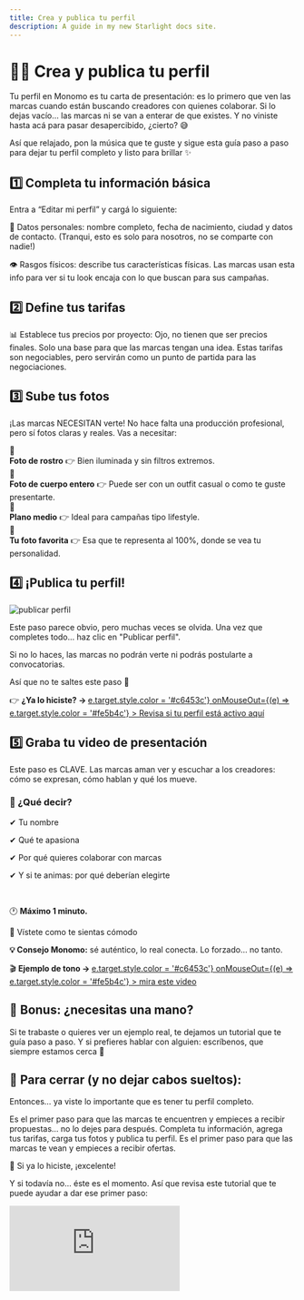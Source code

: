 ```yaml
---
title: Crea y publica tu perfil
description: A guide in my new Starlight docs site.
---
```

# 🧑‍🎨 Crea y publica tu perfil

Tu perfil en Monomo es tu carta de presentación: es lo primero que ven las marcas cuando están buscando creadores con quienes colaborar.
Si lo dejas vacío… las marcas ni se van a enterar de que existes. Y no viniste hasta acá para pasar desapercibido, ¿cierto? 😅

Así que relajado, pon la música que te guste y sigue esta guía paso a paso para dejar tu perfil completo y listo para brillar ✨

## 1️⃣ Completa tu información básica

Entra a “Editar mi perfil” y cargá lo siguiente:

📝 Datos personales: nombre completo, fecha de nacimiento, ciudad y datos de contacto. (Tranqui, esto es solo para nosotros, no se comparte con nadie!)

👁️ Rasgos físicos: describe tus características físicas. Las marcas usan esta info para ver si tu look encaja con lo que buscan para sus campañas.

## 2️⃣ Define tus tarifas

📊 Establece tus precios por proyecto: Ojo, no tienen que ser precios finales. Solo una base para que las marcas tengan una idea. Estas tarifas son negociables, pero servirán como un punto de partida para las negociaciones.

## 3️⃣ Sube tus fotos

¡Las marcas NECESITAN verte! No hace falta una producción profesional, pero sí fotos claras y reales. Vas a necesitar:

<div style={{
  display: 'flex',
  alignItems: 'center',
  borderRadius: '12px',
  borderLeft: '6px solid #fe5b4c',
  padding: '12px',
  backgroundColor: '#fff',
  marginBottom: '12px',
  boxShadow: '0 2px 8px rgba(0,0,0,0.05)'
}}>
  <div style={{ fontSize: '2rem', marginRight: '12px' }}>📸</div>
  <div><strong>Foto de rostro</strong> 👉 Bien iluminada y sin filtros extremos.</div>
</div>

<div style={{
  display: 'flex',
  alignItems: 'center',
  borderRadius: '12px',
  borderLeft: '6px solid #fe5b4c',
  padding: '12px',
  backgroundColor: '#fff',
  marginBottom: '12px',
  boxShadow: '0 2px 8px rgba(0,0,0,0.05)'
}}>
  <div style={{ fontSize: '2rem', marginRight: '12px' }}>💃</div>
  <div><strong>Foto de cuerpo entero</strong> 👉 Puede ser con un outfit casual o como te guste presentarte.</div>
</div>

<div style={{
  display: 'flex',
  alignItems: 'center',
  borderRadius: '12px',
  borderLeft: '6px solid #fe5b4c',
  padding: '12px',
  backgroundColor: '#fff',
  marginBottom: '12px',
  boxShadow: '0 2px 8px rgba(0,0,0,0.05)'
}}>
  <div style={{ fontSize: '2rem', marginRight: '12px' }}>🙆</div>
  <div><strong>Plano medio</strong> 👉 Ideal para campañas tipo lifestyle.</div>
</div>

<div style={{
  display: 'flex',
  alignItems: 'center',
  borderRadius: '12px',
  borderLeft: '6px solid #fe5b4c',
  padding: '12px',
  backgroundColor: '#fff',
  marginBottom: '12px',
  boxShadow: '0 2px 8px rgba(0,0,0,0.05)'
}}>
  <div style={{ fontSize: '2rem', marginRight: '12px' }}>🌈</div>
  <div><strong>Tu foto favorita</strong> 👉 Esa que te representa al 100%, donde se vea tu personalidad.</div>
</div>


## 4️⃣ ¡Publica tu perfil!

![publicar perfil](/images/publicar-perf-modelo-ezgif.com-crop.gif)

Este paso parece obvio, pero muchas veces se olvida. Una vez que completes todo... haz clic en "Publicar perfil".

Si no lo haces, las marcas no podrán verte ni podrás postularte a convocatorias.

Así que no te saltes este paso 🙏

<p style={{ margin: 0 }}>
👉 <strong style={{ color: '#fe5b4c' }}>¿Ya lo hiciste? → </strong>
<a 
  href="https://app.monomo.com.co/publica" 
  target="_blank" 
  style={{
    color: '#fe5b4c',
    textDecoration: 'underline',
    transition: 'color 0.2s ease',
  }}
  onMouseOver={(e) => e.target.style.color = '#c6453c'}
  onMouseOut={(e) => e.target.style.color = '#fe5b4c'}
>
  Revisa si tu perfil está activo aquí
</a>
</p>

## 5️⃣ Graba tu video de presentación

Este paso es CLAVE. Las marcas aman ver y escuchar a los creadores: cómo se expresan, cómo hablan y qué los mueve.

### 🎥 ¿Qué decir?

<div style={{
  borderLeft: '6px solid #37feb5',
  borderRadius: '12px',
  padding: '16px',
  backgroundColor: '#fff',
  boxShadow: '0 2px 8px rgba(0,0,0,0.05)',
  marginBottom: '16px',
  lineHeight: '1.8'
}}>
  <p style={{ margin: 0 }}>✔ Tu nombre</p>
  <p style={{ margin: 0 }}>✔ Qué te apasiona</p>
  <p style={{ margin: 0 }}>✔ Por qué quieres colaborar con marcas</p>
  <p style={{ margin: 0 }}>✔ Y si te animas: por qué deberían elegirte</p>
  <br/>
  <p style={{ margin: 0 }}>🕐 <strong>Máximo 1 minuto.</strong></p>
  <p style={{ margin: 0 }}>🎨 Vístete como te sientas cómodo</p>
</div>

<div style={{
  backgroundColor: '#fffbe6',
  borderLeft: '6px solid #fcd34d',
  borderRadius: '12px',
  padding: '16px',
  marginBottom: '16px',
  boxShadow: '0 2px 8px rgba(0,0,0,0.05)',
  lineHeight: '1.6'
}}>
  <strong>💡 Consejo Monomo:</strong> sé auténtico, lo real conecta. Lo forzado… no tanto.
</div>

<p style={{ margin: 0 }}>
🎬 <strong style={{ color: '#fe5b4c' }}>Ejemplo de tono → </strong>
<a 
  href="https://www.instagram.com/p/DE-Up2TxXdg/" 
  target="_blank" 
  style={{
    color: '#fe5b4c',
    textDecoration: 'underline',
    transition: 'color 0.2s ease',
  }}
  onMouseOver={(e) => e.target.style.color = '#c6453c'}
  onMouseOut={(e) => e.target.style.color = '#fe5b4c'}
>
  mira este video
</a>
</p>

## 🧠 Bonus: ¿necesitas una mano?

Si te trabaste o quieres ver un ejemplo real, te dejamos un tutorial que te guía paso a paso.
Y si prefieres hablar con alguien: escríbenos, que siempre estamos cerca 💬

## 🧵 Para cerrar (y no dejar cabos sueltos):

Entonces… ya viste lo importante que es tener tu perfil completo.

Es el primer paso para que las marcas te encuentren y empieces a recibir propuestas… no lo dejes para después.
Completa tu información, agrega tus tarifas, carga tus fotos y publica tu perfil. Es el primer paso para que las marcas te vean y empieces a recibir ofertas.

🎯 Si ya lo hiciste, ¡excelente!

Y si todavía no… éste es el momento. Así que revisa este tutorial que te puede ayudar a dar ese primer paso: 

<div
  style={{
    position: 'relative',
    paddingBottom: '50%',
    height: 0,
    maxWidth: '560px',
    margin: '24px auto',
  }}
>
  <iframe
    src="https://www.youtube.com/embed/ud78vJGhdyw"
    frameBorder="0"
    allow="accelerometer; autoplay; clipboard-write; encrypted-media; gyroscope; picture-in-picture"
    allowFullScreen
    style={{
      position: 'absolute',
      top: 0,
      left: 0,
      width: '100%',
      height: '100%',
      borderRadius: '12px',
    }}
  />
</div>

👉 Publica tu perfil ahora y empieza a mostrar todo lo que tienes para ofrecer <a href="https://app.monomo.com.co/informacion" target="_blank" style={{ color: '#fe5b4c', fontWeight: 'bold', textDecoration: 'none' }}>
Editar mi información ✍️
</a>  
<br/><br/>
<strong>💜 Y si llegaste hasta aquí, ya vas por muy buen camino.</strong>


